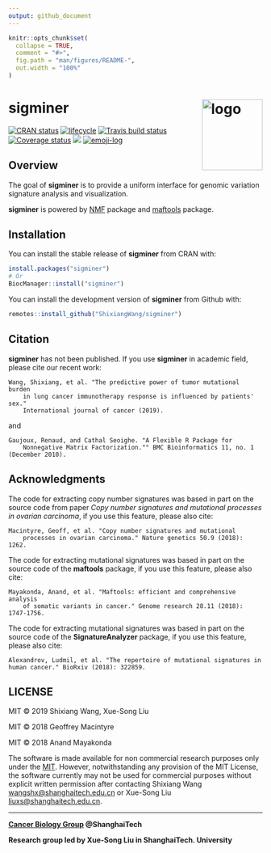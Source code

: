 ```yaml
---
output: github_document
---
```


<!-- README.md is generated from README.Rmd. Please edit that file -->

```r
knitr::opts_chunk$set(
  collapse = TRUE,
  comment = "#>",
  fig.path = "man/figures/README-",
  out.width = "100%"
)
```


# sigminer <img src="man/figures/logo.png" align="right"  height="140" width="120" alt="logo"/>

[![CRAN status](https://www.r-pkg.org/badges/version/sigminer)](https://cran.r-project.org/package=sigminer) [![lifecycle](https://img.shields.io/badge/lifecycle-maturing-blue.svg)](https://www.tidyverse.org/lifecycle/#maturing) [![Travis build status](https://travis-ci.org/ShixiangWang/sigminer.svg?branch=master)](https://travis-ci.org/ShixiangWang/sigminer) [![Coverage status](https://codecov.io/gh/ShixiangWang/sigminer/branch/master/graph/badge.svg)](https://codecov.io/github/ShixiangWang/sigminer?branch=master) [![](http://cranlogs.r-pkg.org/badges/grand-total/sigminer?color=orange)](https://cran.r-project.org/package=sigminer) [![emoji-log](https://cdn.rawgit.com/ahmadawais/stuff/ca97874/emoji-log/non-flat-round.svg)](https://github.com/ahmadawais/Emoji-Log/)

## Overview

The goal of **sigminer** is to provide a uniform interface for genomic variation signature analysis and visualization. 

**sigminer** is powered by [NMF](https://github.com/renozao/NMF) package and [maftools](https://github.com/PoisonAlien/maftools) package.

## Installation

You can install the stable release of **sigminer** from CRAN with:

```r
install.packages("sigminer")
# Or
BiocManager::install("sigminer")
```

You can install the development version of **sigminer** from Github with:

```r
remotes::install_github("ShixiangWang/sigminer")
```


## Citation

**sigminer** has not been published. If you use **sigminer** in academic field, please cite our recent work:

```
Wang, Shixiang, et al. "The predictive power of tumor mutational burden 
    in lung cancer immunotherapy response is influenced by patients' sex."
    International journal of cancer (2019).
```

and

```
Gaujoux, Renaud, and Cathal Seoighe. "A Flexible R Package for 
    Nonnegative Matrix Factorization."" BMC Bioinformatics 11, no. 1 (December 2010).
```

## Acknowledgments

The code for extracting copy number signatures was based in part on the source code 
from paper *Copy number signatures and mutational processes in ovarian carcinoma*, 
if you use this feature, please also cite:

```
Macintyre, Geoff, et al. "Copy number signatures and mutational
    processes in ovarian carcinoma." Nature genetics 50.9 (2018): 1262.
```

The code for extracting mutational signatures was based in part on the source 
code of the **maftools** package, if you use this feature, please also cite:

```
Mayakonda, Anand, et al. "Maftools: efficient and comprehensive analysis
    of somatic variants in cancer." Genome research 28.11 (2018): 1747-1756.
```

The code for extracting mutational signatures was based in part on the source 
code of the **SignatureAnalyzer** package, if you use this feature, please also cite:

```
Alexandrov, Ludmil, et al. "The repertoire of mutational signatures in human cancer." BioRxiv (2018): 322859.
```

## LICENSE

MIT &copy; 2019 Shixiang Wang, Xue-Song Liu

MIT &copy; 2018 Geoffrey Macintyre

MIT &copy; 2018 Anand Mayakonda

The software is made available for non commercial research purposes only under the [MIT](LICENSE.md).
However, notwithstanding any provision of the MIT License, the software currently may not be used for commercial purposes
without explicit written permission after contacting Shixiang Wang <wangshx@shanghaitech.edu.cn> or 
Xue-Song Liu <liuxs@shanghaitech.edu.cn>.


***

**[Cancer Biology Group](https://github.com/XSLiuLab) @ShanghaiTech**

**Research group led by Xue-Song Liu in ShanghaiTech. University**
